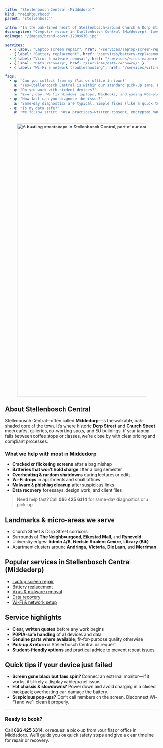 ```yaml
---
title: "Stellenbosch Central (Middedorp)"
kind: "neighbourhood"
parent: "stellenbosch"

intro: "In the oak-lined heart of Stellenbosch—around Church & Dorp Street—we offer fast, POPIA-safe laptop and PC repairs with pick-ups on request."
description: "Computer repair in Stellenbosch Central (Middedorp). Same-day diagnostics, screen & battery replacements, malware removal, data recovery, and Wi-Fi fixes."
ogImage: "/images/brand-cover-1200x630.jpg"

services:
  - { label: "Laptop screen repair", href: "/services/laptop-screen-replacement/" }
  - { label: "Battery replacement", href: "/services/battery-replacement/" }
  - { label: "Virus & malware removal", href: "/services/virus-malware-removal/" }
  - { label: "Data recovery", href: "/services/data-recovery/" }
  - { label: "Wi-Fi & network troubleshooting", href: "/services/wifi-network-troubleshooting/" }

faqs:
  - q: "Can you collect from my flat or office in town?"
    a: "Yes—Stellenbosch Central is within our standard pick-up zone. We’ll confirm access/parking and arrange a time that suits you."
  - q: "Do you work with student devices?"
    a: "Every day. We fix Windows laptops, MacBooks, and gaming PCs—plus data recovery for dissertations and project files."
  - q: "How fast can you diagnose the issue?"
    a: "Same-day diagnostics are typical. Simple fixes (like a quick tune-up or Wi-Fi configuration) can often be done the same day."
  - q: "Is my data safe?"
    a: "We follow strict POPIA practices—written consent, encrypted handling, and no data is copied unless you approve it."
---
```


<div class="not-prose mt-3">
  <figure class="overflow-hidden rounded-2xl border border-white/10 shadow-sm">
    <img
      src="/images/locations/stellenbosch/stellenbosch-central-digissential-locations.webp"
      alt="A bustling streetscape in Stellenbosch Central, part of our core service area."
      width="1600"
      height="900"
      loading="eager"
      fetchpriority="high"
      sizes="100vw"
      class="block w-full h-[38vh] sm:h-[44vh] md:h-[50vh] lg:h-[56vh] object-cover object-center"
    />
  </figure>
</div>

## About Stellenbosch Central

Stellenbosch Central—often called **Middedorp**—is the walkable, oak-shaded core of the town. It’s where historic **Dorp Street** and **Church Street** meet cafés, galleries, co-working spots, and SU buildings. If your laptop fails between coffee stops or classes, we’re close by with clear pricing and compliant processes.

### What we help with most in Middedorp

- **Cracked or flickering screens** after a bag mishap  
- **Batteries that won’t hold charge** after a long semester  
- **Overheating & random shutdowns** during lectures or edits  
- **Wi-Fi drops** in apartments and small offices  
- **Malware & phishing cleanup** after suspicious links  
- **Data recovery** for essays, design work, and client files

> Need help fast? Call **066 425 6314** for same-day diagnostics or a pick-up.

## Landmarks & micro-areas we serve

- Church Street & Dorp Street corridors  
- Surrounds of **The Neighbourgood**, **Eikestad Mall**, and **Ryneveld**  
- University edges: **Admin A/B**, **Neelsie Student Centre**, **Library (Bib)**  
- Apartment clusters around **Andringa**, **Victoria**, **Die Laan**, and **Merriman**

## Popular services in Stellenbosch Central (Middedorp)

- [Laptop screen repair](/services/laptop-screen-replacement/)  
- [Battery replacement](/services/battery-replacement/)  
- [Virus & malware removal](/services/virus-malware-removal/)  
- [Data recovery](/services/data-recovery/)  
- [Wi-Fi & network setup](/services/wifi-network-setup/)

## Service highlights

- **Clear, written quotes** before any work begins  
- **POPIA-safe handling** of all devices and data  
- **Genuine parts where available**; fit-for-purpose quality otherwise  
- **Pick-up & return** in Stellenbosch Central on request  
- **Student-friendly options** and practical advice to prevent repeat issues

## Quick tips if your device just failed

- **Screen gone black but fans spin?** Connect an external monitor—if it works, it’s likely a display cable/panel issue.  
- **Hot chassis & slowdowns?** Power down and avoid charging in a closed backpack; overheating can damage the battery.  
- **Suspicious pop-ups?** Don’t call numbers on the screen. Disconnect Wi-Fi and we’ll clean it properly.

---

### Ready to book?

Call **066 425 6314**, or request a pick-up from your flat or office in Middedorp. We’ll guide you on quick safety steps and give a clear timeline for repair or recovery.
